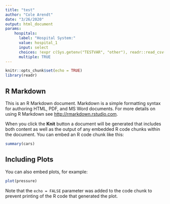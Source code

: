 ```yaml
---
title: "test"
author: "Cole Arendt"
date: "3/26/2020"
output: html_document
params:
    hospitals:
      label: "Hospital System:"
      value: hospital_1
      input: select
      choices: !expr c(Sys.getenv("TESTVAR", "other"), readr::read_csv("https://colorado.rstudio.com/rsc/cole/file-csv/")$hospital)
      multiple: TRUE
---
```


```r
knitr::opts_chunk$set(echo = TRUE)
library(readr)
```

## R Markdown

This is an R Markdown document. Markdown is a simple formatting syntax for authoring HTML, PDF, and MS Word documents. For more details on using R Markdown see <http://rmarkdown.rstudio.com>.

When you click the **Knit** button a document will be generated that includes both content as well as the output of any embedded R code chunks within the document. You can embed an R code chunk like this:

```r
summary(cars)
```

## Including Plots

You can also embed plots, for example:

```r
plot(pressure)
```

Note that the `echo = FALSE` parameter was added to the code chunk to prevent printing of the R code that generated the plot.
